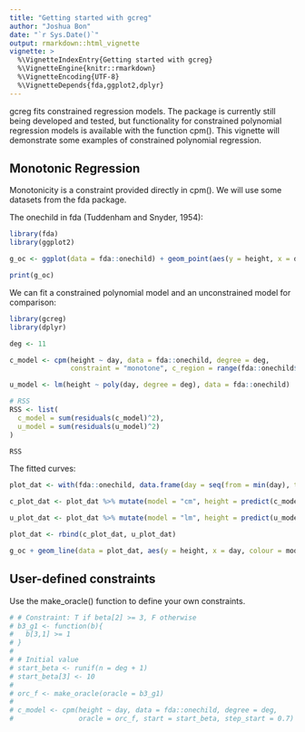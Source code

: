 ```yaml
---
title: "Getting started with gcreg"
author: "Joshua Bon"
date: "`r Sys.Date()`"
output: rmarkdown::html_vignette
vignette: >
  %\VignetteIndexEntry{Getting started with gcreg}
  %\VignetteEngine{knitr::rmarkdown}
  %\VignetteEncoding{UTF-8}
  %\VignetteDepends{fda,ggplot2,dplyr}
---
```


gcreg fits constrained regression models. The package is currently still being developed and tested, but functionality for constrained polynomial regression models is available with the function cpm(). This vignette will demonstrate some examples of constrained polynomial regression.

## Monotonic Regression

Monotonicity is a constraint provided directly in cpm(). We will use some datasets from the fda package.

The onechild in fda (Tuddenham and Snyder, 1954):
```r
library(fda)
library(ggplot2)

g_oc <- ggplot(data = fda::onechild) + geom_point(aes(y = height, x = day), size = 0.5) + theme_bw()

print(g_oc)

```

We can fit a constrained polynomial model and an unconstrained model for comparison:

```r
library(gcreg)
library(dplyr)

deg <- 11

c_model <- cpm(height ~ day, data = fda::onechild, degree = deg, 
               constraint = "monotone", c_region = range(fda::onechild$day))

u_model <- lm(height ~ poly(day, degree = deg), data = fda::onechild)

# RSS
RSS <- list(
  c_model = sum(residuals(c_model)^2),
  u_model = sum(residuals(u_model)^2)
)

RSS
```

The fitted curves:

```r

plot_dat <- with(fda::onechild, data.frame(day = seq(from = min(day), to = max(day), length.out = 201)))

c_plot_dat <- plot_dat %>% mutate(model = "cm", height = predict(c_model, newdata = plot_dat$day)[,1])

u_plot_dat <- plot_dat %>% mutate(model = "lm", height = predict(u_model, newdata = list(day=day)))

plot_dat <- rbind(c_plot_dat, u_plot_dat)

g_oc + geom_line(data = plot_dat, aes(y = height, x = day, colour = model))

```

## User-defined constraints

Use the make_oracle() function to define your own constraints.

```r

# # Constraint: T if beta[2] >= 3, F otherwise
# b3_g1 <- function(b){
#   b[3,1] >= 1
# }
# 
# # Initial value
# start_beta <- runif(n = deg + 1)
# start_beta[3] <- 10
# 
# orc_f <- make_oracle(oracle = b3_g1)
# 
# c_model <- cpm(height ~ day, data = fda::onechild, degree = deg, 
#                oracle = orc_f, start = start_beta, step_start = 0.7)


```

